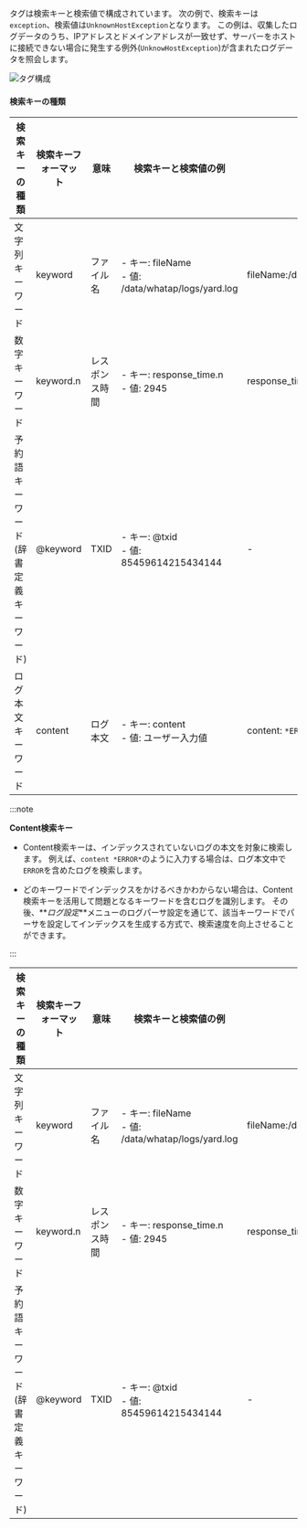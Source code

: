 タグは検索キーと検索値で構成されています。 次の例で、検索キーは`exception`、検索値は`UnknownHostException`となります。 この例は、収集したログデータのうち、IPアドレスとドメインアドレスが一致せず、サーバーをホストに接続できない場合に発生する例外(`UnknowHostException`)が含まれたログデータを照会します。

![タグ構成](/img/log-filter-comp.png)

#### 検索キーの種類

<InDoc pages="log-lt,aws-log-lt">

| 検索キーの種類                  | 検索キーフォーマット | 意味      | 検索キーと検索値の例                                          | 検索例                                 |
| ------------------------ | ---------- | ------- | --------------------------------------------------- | ----------------------------------- |
| 文字列キーワード                 | keyword    | ファイル名   | - キー: fileName<br/> - 値: /data/whatap/logs/yard.log | fileName:/data/whatap/logs/yard.log |
| 数字キーワード                  | keyword.n  | レスポンス時間 | - キー: response_time.n<br/> - 値: 2945                | response_time.n>=2945               |
| 予約語キーワード<br/>(辞書定義キーワード) | @keyword   | TXID    | - キー: @txid<br/> - 値: 85459614215434144             | -                                   |
| ログ本文キーワード                | content    | ログ本文    | - キー: content<br/> - 値: ユーザー入力値                     | content: `*ERROR*`                  |

:::note

**Content検索キー**

- Content検索キーは、インデックスされていないログの本文を対象に検索します。 例えば、`content *ERROR*`のように入力する場合は、ログ本文中で`ERROR`を含めたログを検索します。 

- どのキーワードでインデックスをかけるべきかわからない場合は、Content検索キーを活用して問題となるキーワードを含むログを識別します。 その後、**_ログ設定_**メニューのログパーサ設定を通じて、該当キーワードでパーサを設定してインデックスを生成する方式で、検索速度を向上させることができます。

:::

</InDoc>

<InDoc pages="log-search,aws-log-search">

| 検索キーの種類                  | 検索キーフォーマット | 意味      | 検索キーと検索値の例                                          | 検索例                                 |
| ------------------------ | ---------- | ------- | --------------------------------------------------- | ----------------------------------- |
| 文字列キーワード                 | keyword    | ファイル名   | - キー: fileName<br/> - 値: /data/whatap/logs/yard.log | fileName:/data/whatap/logs/yard.log |
| 数字キーワード                  | keyword.n  | レスポンス時間 | - キー: response_time.n<br/> - 値: 2945                | response_time.n>=2945               |
| 予約語キーワード<br/>(辞書定義キーワード) | @keyword   | TXID    | - キー: @txid<br/> - 値: 85459614215434144             | -                                   |

</InDoc>
